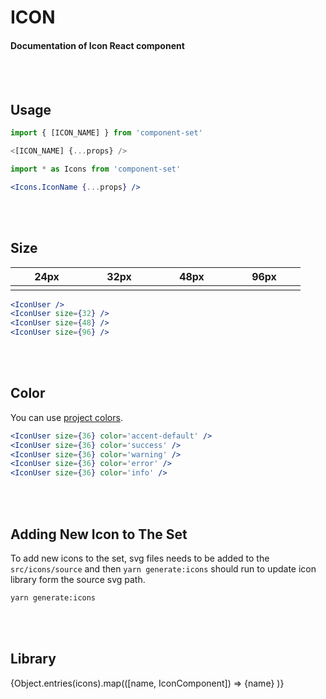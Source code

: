 
<Meta title='Foundation/Icon' />

# ICON
#### Documentation of Icon React component

<br /><br />

## Usage

```jsx
import { [ICON_NAME] } from 'component-set'

<[ICON_NAME] {...props} />
```

```jsx
import * as Icons from 'component-set'

<Icons.IconName {...props} />
```

<br /><br />

## Size
<Story name='Size'>
  <div>
    <table>
      <thead>
        <tr>
          <th width='100px'><Body2>24px</Body2></th>
          <th width='100px'><Body2>32px</Body2></th>
          <th width='100px'><Body2>48px</Body2></th>
          <th width='100px'><Body2>96px</Body2></th>
        </tr>
      </thead>
      <tbody>
        <tr>
          <td align='center'><IconUser /></td>
          <td align='center'><IconUser size={32} /></td>
          <td align='center'><IconUser size={48} /></td>
          <td align='center'><IconUser size={96} /></td>
        </tr>
      </tbody>
    </table>
  </div>
</Story>

```jsx
<IconUser />
<IconUser size={32} />
<IconUser size={48} />
<IconUser size={96} />
```

<br /><br />

## Color
You can use <a href='?path=/docs/foundation-colors--page'>project colors</a>.

<Story name='Color guide'>
  <div>
    <IconUser size={36} color='primary' />
    <IconUser size={36} color='success' />
    <IconUser size={36} color='warning' />
    <IconUser size={36} color='error' />
    <IconUser size={36} color='info' />
  </div>
</Story>

```jsx
<IconUser size={36} color='accent-default' />
<IconUser size={36} color='success' />
<IconUser size={36} color='warning' />
<IconUser size={36} color='error' />
<IconUser size={36} color='info' />
```

<br /><br />

## Adding New Icon to The Set
To add new icons to the set, svg files needs to be added to the `src/icons/source`
and then `yarn generate:icons` should run to update icon library form the source svg path.

```bash
yarn generate:icons
```


<br /><br />

## Library
<Story name='Library'>
  <IconsGrid>
    {Object.entries(icons).map(([name, IconComponent]) =>
      <IconCard key={uuid()}>
        <IconName>{name}</IconName>
        <IconComponent />
      </IconCard>
    )}
  </IconsGrid>
</Story>

<br /><br />
